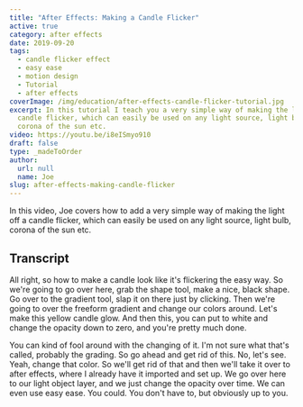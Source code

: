 ```yaml
---
title: "After Effects: Making a Candle Flicker"
active: true
category: after effects
date: 2019-09-20
tags:
  - candle flicker effect
  - easy ease
  - motion design
  - Tutorial
  - after effects
coverImage: /img/education/after-effects-candle-flicker-tutorial.jpg
excerpt: In this tutorial I teach you a very simple way of making the light off a
  candle flicker, which can easily be used on any light source, light bulb,
  corona of the sun etc.
video: https://youtu.be/i8eISmyo910
draft: false
type: _madeToOrder
author:
  url: null
  name: Joe
slug: after-effects-making-candle-flicker
---
```


In this video, Joe covers how to add a very simple way of making the light off a candle flicker, which can easily be used on any light source, light bulb, corona of the sun etc.

## Transcript

All right, so how to make a candle look like it's flickering the easy way. So we're going to go over here, grab the shape tool, make a nice, black shape. Go over to the gradient tool, slap it on there just by clicking. Then we're going to over the freeform gradient and change our colors around. Let's make this yellow candle glow. And then this, you can put to white and change the opacity down to zero, and you're pretty much done.

You can kind of fool around with the changing of it. I'm not sure what that's called, probably the grading. So go ahead and get rid of this. No, let's see. Yeah, change that color. So we'll get rid of that and then we'll take it over to after effects, where I already have it imported and set up. We go over here to our light object layer, and we just change the opacity over time. We can even use easy ease. You could. You don't have to, but obviously up to you.

